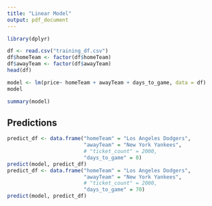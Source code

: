 ```yaml
---
title: "Linear Model"
output: pdf_document
---
```


```r
library(dplyr)
```

```r
df <- read.csv("training_df.csv")
df$homeTeam <- factor(df$homeTeam)
df$awayTeam <- factor(df$awayTeam)
head(df)
```
```r
model <- lm(price~ homeTeam + awayTeam + days_to_game, data = df)
model
```
```r
summary(model)
```
## Predictions
```r
predict_df <- data.frame("homeTeam" = "Los Angeles Dodgers",
                         "awayTeam" = "New York Yankees",
                         # "ticket_count" = 2000,
                         "days_to_game" = 0)
predict(model, predict_df)
predict_df <- data.frame("homeTeam" = "Los Angeles Dodgers",
                         "awayTeam" = "New York Yankees",
                         # "ticket_count" = 2000,
                         "days_to_game" = 70)
predict(model, predict_df)
```


